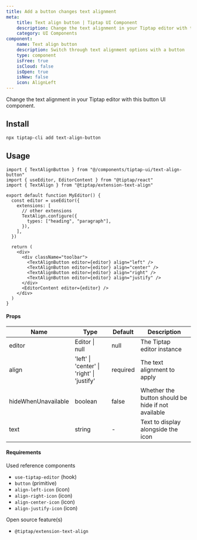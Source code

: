 ```yaml
---
title: Add a button changes text alignment
meta:
    title: Text align button | Tiptap UI Component
    description: Change the text alignment in your Tiptap editor with this button UI component. More in the docs!
    category: UI Components
component:
    name: Text align button
    description: Switch through text alignment options with a button
    type: component
    isFree: true
    isCloud: false
    isOpen: true
    isNew: false
    icon: AlignLeft
---
```


Change the text alignment in your Tiptap editor with this button UI component.

<CodeDemo isScrollable src="https://template.tiptap.dev/preview/tiptap-ui/text-align-button" />

## Install

```bash
npx tiptap-cli add text-align-button
```

## Usage

```tsx
import { TextAlignButton } from "@/components/tiptap-ui/text-align-button"
import { useEditor, EditorContent } from "@tiptap/react"
import { TextAlign } from "@tiptap/extension-text-align"

export default function MyEditor() {
  const editor = useEditor({
    extensions: [
      // other extensions
      TextAlign.configure({
        types: ["heading", "paragraph"],
      }),
    ],
  })

  return (
    <div>
      <div className="toolbar">
        <TextAlignButton editor={editor} align="left" />
        <TextAlignButton editor={editor} align="center" />
        <TextAlignButton editor={editor} align="right" />
        <TextAlignButton editor={editor} align="justify" />
      </div>
      <EditorContent editor={editor} />
    </div>
  )
}
```

#### Props

| Name                | Type                                       | Default  | Description                                        |
| ------------------- | ------------------------------------------ | -------- | -------------------------------------------------- |
| editor              | Editor \| null                             | null     | The Tiptap editor instance                         |
| align               | 'left' \| 'center' \| 'right' \| 'justify' | required | The text alignment to apply                        |
| hideWhenUnavailable | boolean                                    | false    | Whether the button should be hide if not available |
| text                | string                                     | -        | Text to display alongside the icon                 |

#### Requirements

Used reference components

- `use-tiptap-editor` (hook)
- `button` (primitive)
- `align-left-icon` (icon)
- `align-right-icon` (icon)
- `align-center-icon` (icon)
- `align-justify-icon` (icon)

Open source feature(s)

- `@tiptap/extension-text-align`
